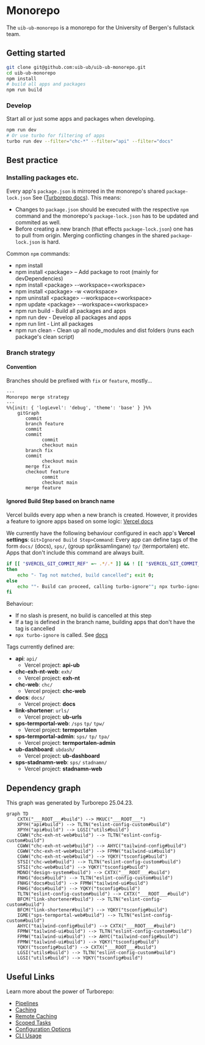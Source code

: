 # Monorepo

The `uib-ub-monorepo` is a monorepo for the University of Bergen's fullstack team.

## Getting started

```sh
git clone git@github.com:uib-ub/uib-ub-monorepo.git
cd uib-ub-monorepo
npm install
# build all apps and packages
npm run build
```

### Develop

Start all or just some apps and packages when developing.

```sh
npm run dev
# Or use turbo for filtering of apps
turbo run dev --filter="chc-*" --filter="api" --filter="docs"
```

## Best practice

### Installing packages etc.

Every app's `package.json` is mirrored in the monorepo's shared `package-lock.json` See ([Turborepo docs](https://turbo.build/repo/docs/handbook/package-installation)). This means:

- Changes to `package.json` should be executed with the respective `npm` command and the monorepo's `package-lock.json` has to be updated and commited as well.
- Before creating a new branch (that effects `package-lock.json`) one has to pull from origin. Merging conflicting changes in the shared `package-lock.json` is hard.

Common `npm` commands: 

- npm install
- npm install \<package\> – Add package to root (mainly for devDependencies)
- npm install \<package\> --workspace=\<workspace\>
- npm install \<package\> -w \<workspace\>
- npm uninstall \<package\> --workspace=\<workspace\>
- npm update \<package\> --workspace=\<workspace\>
- npm run build - Build all packages and apps
- npm run dev - Develop all packages and apps
- npm run lint - Lint all packages
- npm run clean - Clean up all node_modules and dist folders (runs each package's clean script)

### Branch strategy

#### Convention

Branches should be prefixed with `fix` or `feature`, mostly...


```mermaid
---
Monorepo merge strategy
---
%%{init: { 'logLevel': 'debug', 'theme': 'base' } }%%
    gitGraph
       commit
       branch feature
       commit
       commit
			 commit
			 checkout main
       branch fix
       commit
			 checkout main
       merge fix
       checkout feature
			 commit
			 checkout main
       merge feature
```

#### Ignored Build Step based on branch name

Vercel builds every app when a new branch is created. However, it provides a feature to ignore apps based on some logic: [Vercel docs](https://vercel.com/guides/how-do-i-use-the-ignored-build-step-field-on-vercel)

We currently have the following behaviour configured in each app's **Vercel settings**: `Git>Ignored Build Step>Command`:
Every app can define tags of the form `docs/` (docs), `sps/`, (group språksamlingane) `tp/` (termportalen) etc.
Apps that don't include this command are always built.

```bash
if [[ "$VERCEL_GIT_COMMIT_REF" =~ .*/.* ]] && ! [[ "$VERCEL_GIT_COMMIT_REF" =~ .*(docs)/.* ]] ;
then
	echo "- Tag not matched, build cancelled"; exit 0;
else
	echo ""- Build can proceed, calling turbo-ignore""; npx turbo-ignore;
fi
```

Behaviour:
- If no slash is present, no build is cancelled at this step
- If a tag is defined in the branch name, building apps that don't have the tag is cancelled
- `npx turbo-ignore` is called. See [docs](https://www.npmjs.com/package/turbo-ignore)

Tags currently defined are:

* **api**: `api/`
  - Vercel project: **api-ub**
* **chc-exh-nt-web**: `exh/`
  - Vercel project: **exh-nt**
* **chc-web**: `chc/`
  - Vercel project: **chc-web**
* **docs**: `docs/`
  - Vercel project: **docs**
* **link-shortener**: `urls/`
  - Vercel project: **ub-urls**
* **sps-termportal-web**: `/sps` `tp/` `tpw/`
  - Vercel project: **termportalen**
* **sps-termportal-admin**: `sps/` `tp/` `tpa/`
  - Vercel project: **termportalen-admin**
* **ub-dashboard**: `ubdash/`
  - Vercel project: **ub-dashboard**
* **sps-stadnamn-web**: `sps/` `stadnamn/`
  - Vercel project: **stadnamn-web**

## Dependency graph

This graph was generated by Turborepo 25.04.23.

```mermaid
graph TD
	CXTX("___ROOT___#build") --> MKUC("___ROOT___")
	XPYH("api#build") --> TLTN("eslint-config-custom#build")
	XPYH("api#build") --> LGSI("utils#build")
	CGWW("chc-exh-nt-web#build") --> TLTN("eslint-config-custom#build")
	CGWW("chc-exh-nt-web#build") --> AHYC("tailwind-config#build")
	CGWW("chc-exh-nt-web#build") --> FPMW("tailwind-ui#build")
	CGWW("chc-exh-nt-web#build") --> YQKY("tsconfig#build")
	STSI("chc-web#build") --> TLTN("eslint-config-custom#build")
	STSI("chc-web#build") --> YQKY("tsconfig#build")
	MDNO("design-system#build") --> CXTX("___ROOT___#build")
	FNHG("docs#build") --> TLTN("eslint-config-custom#build")
	FNHG("docs#build") --> FPMW("tailwind-ui#build")
	FNHG("docs#build") --> YQKY("tsconfig#build")
	TLTN("eslint-config-custom#build") --> CXTX("___ROOT___#build")
	BFCM("link-shortener#build") --> TLTN("eslint-config-custom#build")
	BFCM("link-shortener#build") --> YQKY("tsconfig#build")
	IGME("sps-termportal-web#build") --> TLTN("eslint-config-custom#build")
	AHYC("tailwind-config#build") --> CXTX("___ROOT___#build")
	FPMW("tailwind-ui#build") --> TLTN("eslint-config-custom#build")
	FPMW("tailwind-ui#build") --> AHYC("tailwind-config#build")
	FPMW("tailwind-ui#build") --> YQKY("tsconfig#build")
	YQKY("tsconfig#build") --> CXTX("___ROOT___#build")
	LGSI("utils#build") --> TLTN("eslint-config-custom#build")
	LGSI("utils#build") --> YQKY("tsconfig#build")
```

## Useful Links

Learn more about the power of Turborepo:

- [Pipelines](https://turborepo.org/docs/core-concepts/pipelines)
- [Caching](https://turborepo.org/docs/core-concepts/caching)
- [Remote Caching](https://turborepo.org/docs/core-concepts/remote-caching)
- [Scoped Tasks](https://turborepo.org/docs/core-concepts/scopes)
- [Configuration Options](https://turborepo.org/docs/reference/configuration)
- [CLI Usage](https://turborepo.org/docs/reference/command-line-reference)
